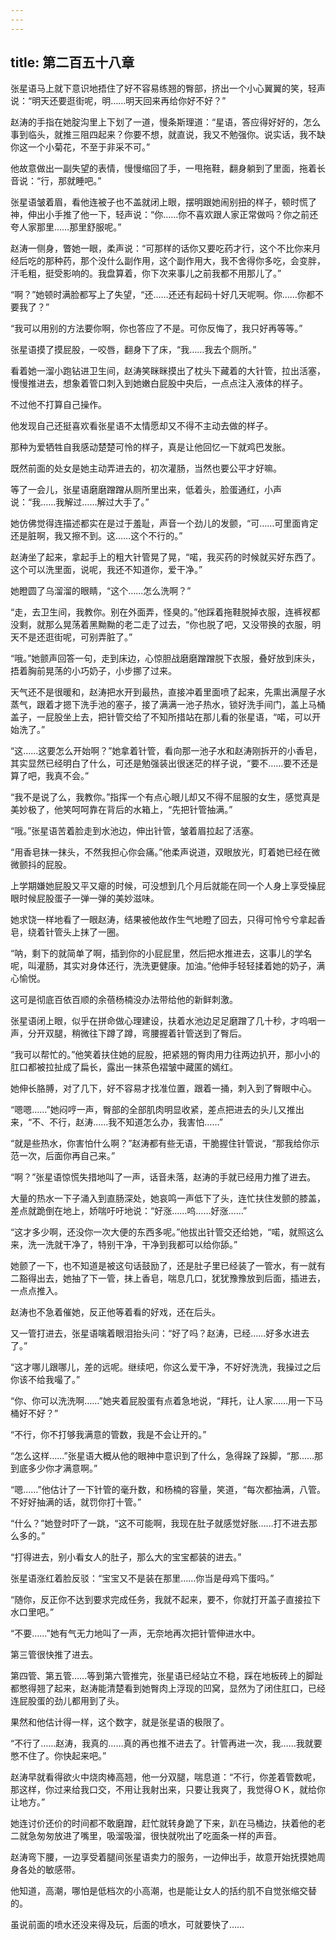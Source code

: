 ```yaml
---
---
---
```

title: 第二百五十八章
---




张星语马上就下意识地捂住了好不容易练翘的臀部，挤出一个小心翼翼的笑，轻声说：“明天还要逛街呢，明……明天回来再给你好不好？”

赵涛的手指在她腚沟里上下划了一道，慢条斯理道：“星语，答应得好好的，怎么事到临头，就推三阻四起来？你要不想，就直说，我又不勉强你。说实话，我不缺你这一个小菊花，不至于非采不可。”

他故意做出一副失望的表情，慢慢缩回了手，一甩拖鞋，翻身躺到了里面，拖着长音说：“行，那就睡吧。”

张星语皱着眉，看他连被子也不盖就闭上眼，摆明跟她闹别扭的样子，顿时慌了神，伸出小手推了他一下，轻声说：“你……你不喜欢跟人家正常做吗？你之前还夸人家那里……那里舒服呢。”

赵涛一侧身，瞥她一眼，柔声说：“可那样的话你又要吃药才行，这个不比你来月经后吃的那种药，那个没什么副作用，这个副作用大，我不舍得你多吃，会变胖，汗毛粗，挺受影响的。我盘算着，你下次来事儿之前我都不用那儿了。”

“啊？”她顿时满脸都写上了失望，“还……还还有起码十好几天呢啊。你……你都不要我了？”

“我可以用别的方法要你啊，你也答应了不是。可你反悔了，我只好再等等。”

张星语摸了摸屁股，一咬唇，翻身下了床，“我……我去个厕所。”

看着她一溜小跑钻进卫生间，赵涛笑眯眯摸出了枕头下藏着的大针管，拉出活塞，慢慢推进去，想象着管口刺入到她嫩白屁股中央后，一点点注入液体的样子。

不过他不打算自己操作。

他发现自己还挺喜欢看张星语不太情愿却又不得不主动去做的样子。

那种为爱牺牲自我感动楚楚可怜的样子，真是让他回忆一下就鸡巴发胀。

既然前面的处女是她主动弄进去的，初次灌肠，当然也要公平才好嘛。

等了一会儿，张星语磨磨蹭蹭从厕所里出来，低着头，脸蛋通红，小声说：“我……我解过……解过大手了。”

她仿佛觉得连描述都实在是过于羞耻，声音一个劲儿的发颤，“可……可里面肯定还是脏啊，我又擦不到。这……这个不行的。”

赵涛坐了起来，拿起手上的粗大针管晃了晃，“喏，我买药的时候就买好东西了。这个可以洗里面，说呢，我还不知道你，爱干净。”

她瞪圆了乌溜溜的眼睛，“这个……怎么洗啊？”

“走，去卫生间，我教你。别在外面弄，怪臭的。”他踩着拖鞋脱掉衣服，连裤衩都没剩，就那么晃荡着黑黝黝的老二走了过去，“你也脱了吧，又没带换的衣服，明天不是还逛街呢，可别弄脏了。”

“哦。”她颤声回答一句，走到床边，心惊胆战磨磨蹭蹭脱下衣服，叠好放到床头，捂着胸前晃荡的小巧奶子，小步挪了过来。

天气还不是很暖和，赵涛把水开到最热，直接冲着里面喷了起来，先熏出满屋子水蒸气，跟着才摁下洗手池的塞子，接了满满一池子热水，锁好洗手间门，盖上马桶盖子，一屁股坐上去，把针管交给了不知所措站在那儿看的张星语，“喏，可以开始洗了。”

“这……这要怎么开始啊？”她拿着针管，看向那一池子水和赵涛刚拆开的小香皂，其实显然已经明白了什么，可还是勉强装出很迷茫的样子说，“要不……要不还是算了吧，我真不会。”

“我不是说了么，我教你。”指挥一个有点心眼儿却又不得不屈服的女生，感觉真是美妙极了，他笑呵呵靠在背后的水箱上，“先把针管抽满。”

“哦。”张星语苦着脸走到水池边，伸出针管，皱着眉拉起了活塞。

“用香皂抹一抹头，不然我担心你会痛。”他柔声说道，双眼放光，盯着她已经在微微颤抖的屁股。

上学期嫌她屁股又平又瘪的时候，可没想到几个月后就能在同一个人身上享受操屁眼时候屁股蛋子一弹一弹的美妙滋味。

她求饶一样地看了一眼赵涛，结果被他故作生气地瞪了回去，只得可怜兮兮拿起香皂，绕着针管头上抹了一圈。

“呐，剩下的就简单了啊，插到你的小屁屁里，然后把水推进去，这事儿的学名呢，叫灌肠，其实对身体还行，洗洗更健康。加油。”他伸手轻轻揉着她的奶子，满心愉悦。

这可是彻底百依百顺的余蓓杨楠没办法带给他的新鲜刺激。

张星语闭上眼，似乎在拼命做心理建设，扶着水池边足足磨蹭了几十秒，才呜咽一声，分开双腿，稍微往下蹲了蹲，弯腰握着针管送到了臀后。

“我可以帮忙的。”他笑着扶住她的屁股，把紧翘的臀肉用力往两边扒开，那小小的肛口都被拉扯成了扁长，露出一抹茶色褶皱中藏匿的嫣红。

她伸长胳膊，对了几下，好不容易才找准位置，跟着一捅，刺入到了臀眼中心。

“嗯嗯……”她闷哼一声，臀部的全部肌肉明显收紧，差点把进去的头儿又推出来，“不、不行，赵涛……我不知道怎么办，我害怕……”

“就是些热水，你害怕什么啊？”赵涛都有些无语，干脆握住针管说，“那我给你示范一次，后面你再自己来。”

“啊？”张星语惊慌失措地叫了一声，话音未落，赵涛的手就已经用力推了进去。

大量的热水一下子涌入到直肠深处，她哀鸣一声低下了头，连忙扶住发颤的膝盖，差点就跪倒在地上，娇喘吁吁地说：“好涨……呜……好涨……”

“这才多少啊，还没你一次大便的东西多呢。”他拔出针管交还给她，“喏，就照这么来，洗一洗就干净了，特别干净，干净到我都可以给你舔。”

她颤了一下，也不知道是被这句话鼓励了，还是肚子里已经装了一管水，有一就有二豁得出去，她抽了下一管，抹上香皂，喘息几口，犹犹豫豫放到后面，插进去，一点点推入。

赵涛也不急着催她，反正他等着看的好戏，还在后头。

又一管打进去，张星语噙着眼泪抬头问：“好了吗？赵涛，已经……好多水进去了。”

“这才哪儿跟哪儿，差的远呢。继续吧，你这么爱干净，不好好洗洗，我操过之后你该不给我嘬了。”

“你、你可以洗洗啊……”她夹着屁股蛋有点着急地说，“拜托，让人家……用一下马桶好不好？”

“不行，你不打够我满意的管数，我是不会让开的。”

“怎么这样……”张星语大概从他的眼神中意识到了什么，急得跺了跺脚，“那……那到底多少你才满意啊。”

“嗯……”他估计了一下针管的毫升数，和杨楠的容量，笑道，“每次都抽满，八管。不好好抽满的话，就罚你打十管。”

“什么？”她登时吓了一跳，“这不可能啊，我现在肚子就感觉好胀……打不进去那么多的。”

“打得进去，别小看女人的肚子，那么大的宝宝都装的进去。”

张星语涨红着脸反驳：“宝宝又不是装在那里……你当是母鸡下蛋吗。”

“随你，反正你不达到要求完成任务，我就不起来，要不，你就打开盖子直接拉下水口里吧。”

“不要……”她有气无力地叫了一声，无奈地再次把针管伸进水中。

第三管很快推了进去。

第四管、第五管……等到第六管推完，张星语已经站立不稳，踩在地板砖上的脚趾都憋得翘了起来，赵涛能清楚看到她臀肉上浮现的凹窝，显然为了闭住肛口，已经连屁股蛋的劲儿都用到了头。

果然和他估计得一样，这个数字，就是张星语的极限了。

“不行了……赵涛，我真的……真的再也推不进去了。针管再进一次，我……我就要憋不住了。你快起来吧。”

赵涛早就看得欲火中烧肉棒高翘，他一分双腿，喘息道：“不行，你差着管数呢，那这样，你过来给我口交，不用让我射出来，只要让我爽了，我觉得ＯＫ，就给你让地方。”

她连讨价还价的时间都不敢磨蹭，赶忙就转身跪了下来，趴在马桶边，扶着他的老二就急匆匆放进了嘴里，吸溜吸溜，很快就吮出了吃面条一样的声音。

赵涛弯下腰，一边享受着腿间张星语卖力的服务，一边伸出手，故意开始抚摸她周身各处的敏感带。

他知道，高潮，哪怕是低档次的小高潮，也是能让女人的括约肌不自觉张缩交替的。

虽说前面的喷水还没来得及玩，后面的喷水，可就要快了……